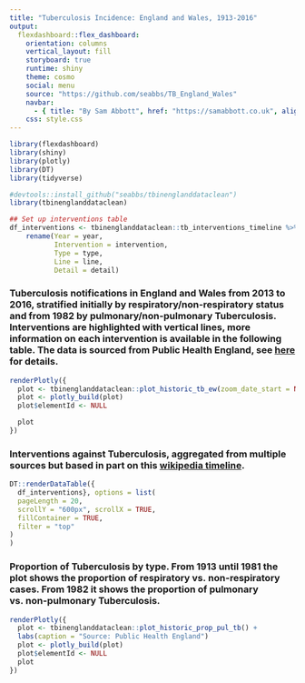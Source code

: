 ```yaml
---
title: "Tuberculosis Incidence: England and Wales, 1913-2016"
output: 
  flexdashboard::flex_dashboard:
    orientation: columns
    vertical_layout: fill
    storyboard: true
    runtime: shiny
    theme: cosmo
    social: menu
    source: "https://github.com/seabbs/TB_England_Wales"
    navbar:
      - { title: "By Sam Abbott", href: "https://samabbott.co.uk", align: right }
    css: style.css
---
```


```r
library(flexdashboard)
library(shiny)
library(plotly)
library(DT)
library(tidyverse)
```
    
```r
#devtools::install_github("seabbs/tbinenglanddataclean")
library(tbinenglanddataclean)

## Set up interventions table
df_interventions <- tbinenglanddataclean::tb_interventions_timeline %>% 
    rename(Year = year, 
           Intervention = intervention,
           Type = type,
           Line = line,
           Detail = detail)
```

### Tuberculosis notifications in England and Wales from 2013 to 2016, stratified initially by respiratory/non-respiratory status and from 1982 by pulmonary/non-pulmonary Tuberculosis. Interventions are highlighted with vertical lines, more information on each intervention is available in the following table. The data is sourced from Public Health England, see [here](https://www.gov.uk/government/publications/tuberculosis-tb-annual-notifications-1913-onwards) for details.

```r
renderPlotly({
  plot <- tbinenglanddataclean::plot_historic_tb_ew(zoom_date_start = NULL) 
  plot <- plotly_build(plot)
  plot$elementId <- NULL

  plot
})
```

### Interventions against Tuberculosis, aggregated from multiple sources but based in part on this [wikipedia timeline](https://en.wikipedia.org/wiki/Timeline_of_tuberculosis).

```r
DT::renderDataTable({
  df_interventions}, options = list(
  pageLength = 20,
  scrollY = "600px", scrollX = TRUE,
  fillContainer = TRUE,
  filter = "top"
)
)
```

### Proportion of Tuberculosis by type. From 1913 until 1981 the plot shows the proportion of respiratory vs. non-respiratory cases. From 1982 it shows the proportion of pulmonary vs. non-pulmonary Tuberculosis.

```r
renderPlotly({
  plot <- tbinenglanddataclean::plot_historic_prop_pul_tb() +
  labs(caption = "Source: Public Health England")
  plot <- plotly_build(plot)
  plot$elementId <- NULL
  plot
})
```